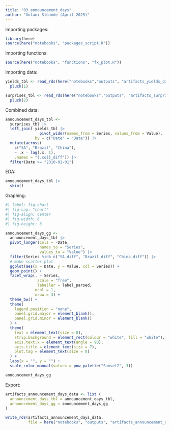 ```yaml
---
title: "03_announcement_days"
author: "Xolani Sibande (April 2025)"
---
```


Importing packages:

```r
library(here)
source(here("notebooks", "packages_script.R"))
```

Importing functions:

```r
source(here("notebooks", "functions", "fx_plot.R"))

```

Importing data:

```r
yields_tbl <- read_rds(here("notebooks","outputs", "artifacts_yields_data.rds")) |> 
  pluck(1) 

surprises_tbl <- read_rds(here("notebooks","outputs", "artifacts_surprises_data.rds")) |> 
  pluck(2)
```

Combined data:

```r
announcement_days_tbl <-  
  surprises_tbl |> 
  left_join( yields_tbl |> 
               pivot_wider(names_from = Series, values_from = Value),
             by = c("Date" = "Date")) |> 
  mutate(across(
    c("SA", "Brazil", "China"),
    ~ .x - lag(.x, 1), 
    .names = "{.col}_diff")) |> 
  filter(Date >= "2010-01-01")
```


EDA:
```r
announcement_days_tbl |> 
  skim()
```

Graphing:

```r
#| label: fig-chart
#| fig-cap: "chart"
#| fig-align: center
#| fig-width: 6
#| fig-height: 6

announcement_days_gg <- 
  announcement_days_tbl |> 
  pivot_longer(cols = -Date, 
               names_to = "Series",
               values_to = "Value") |> 
  filter(Series %in% c("SA_diff", "Brazil_diff", "China_diff")) |> 
  # make scatter plot
  ggplot(aes(x = Date, y = Value, col = Series)) +
  geom_point() +
  facet_wrap(. ~ Series, 
              scale = "free", 
              labeller = label_parsed, 
             ncol = 1, 
             nrow = 3) +
  theme_bw() +
  theme(
    legend.position = "none",
    panel.grid.major = element_blank(),
    panel.grid.minor = element_blank()
  ) +
  theme(
    text = element_text(size = 8),
    strip.background = element_rect(colour = "white", fill = "white"),
    axis.text.x = element_text(angle = 90),
    axis.title = element_text(size = 7),
    plot.tag = element_text(size = 8)
  ) +
  labs(x = "", y = "") +
  scale_color_manual(values = pnw_palette("Sunset2", 3))

announcement_days_gg

```

Export:

```r

artifacts_announcement_days_data <- list (
  announcement_days_tbl = announcement_days_tbl,
  announcement_days_gg = announcement_days_gg
)

write_rds(artifacts_announcement_days_data, 
          file = here("notebooks", "outputs", "artifacts_announcement_days_data.rds"))

```

